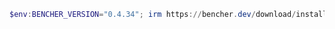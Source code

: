 ```powershell
$env:BENCHER_VERSION="0.4.34"; irm https://bencher.dev/download/install-cli.ps1 | iex
```
